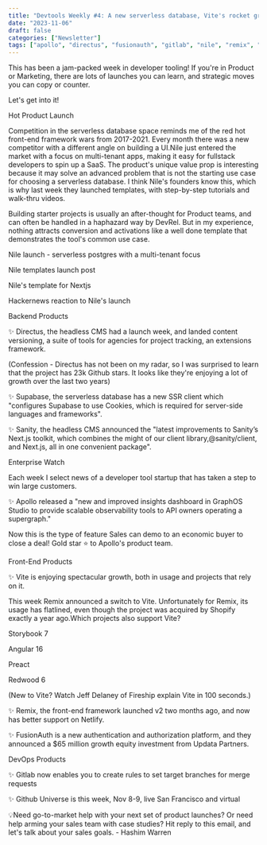 ```yaml
---
title: "Devtools Weekly #4: A new serverless database, Vite's rocket growth, Apollo's new dashboard"
date: "2023-11-06"
draft: false
categories: ["Newsletter"]
tags: ["apollo", "directus", "fusionauth", "gitlab", "nile", "remix", "sanity", "supabase", "vite"]
---
```


This has been a jam-packed week in developer tooling! If you're in Product or Marketing, there are lots of launches you can learn, and strategic moves you can copy or counter.



Let's get into it!



Hot Product Launch



Competition in the serverless database space reminds me of the red hot front-end framework wars from 2017-2021. Every month there was a new competitor with a different angle on building a UI.Nile just entered the market with a focus on multi-tenant apps, making it easy for fullstack developers to spin up a SaaS. The product's unique value prop is interesting because it may solve an advanced problem that is not the starting use case for choosing a serverless database. I think Nile's founders know this, which is why last week they launched templates, with step-by-step tutorials and walk-thru videos. 



Building starter projects is usually an after-thought for Product teams, and can often be handled in a haphazard way by DevRel. But in my experience, nothing attracts conversion and activations like a well done template that demonstrates the tool's common use case.




Nile launch - serverless postgres with a multi-tenant focus



Nile templates launch post



Nile's template for Nextjs



Hackernews reaction to Nile's launch








Backend Products



✨ Directus, the headless CMS had a launch week, and landed content versioning, a suite of tools for agencies for project tracking, an extensions framework.



(Confession - Directus has not been on my radar, so I was surprised to learn that the project has 23k Github stars. It looks like they're enjoying a lot of growth over the last two years)



✨ Supabase, the serverless database has a new SSR client which "configures Supabase to use Cookies, which is required for server-side languages and frameworks".



✨ Sanity, the headless CMS announced the "latest improvements to Sanity’s Next.js toolkit, which combines the might of our client library,@sanity/client, and Next.js, all in one convenient package".



Enterprise Watch



Each week I select news of a developer tool startup that has taken a step to win large customers.



✨ Apollo released a "new and improved insights dashboard in GraphOS Studio to provide scalable observability tools to API owners operating a supergraph."



Now this is the type of feature Sales can demo to an economic buyer to close a deal! Gold star ⭐ to Apollo's product team.



Front-End Products



✨ Vite is enjoying spectacular growth, both in usage and projects that rely on it. 



This week Remix announced a switch to Vite. Unfortunately for Remix, its usage has flatlined, even though the project was acquired by Shopify exactly a year ago.Which projects also support Vite?




Storybook 7



Angular 16



Preact



Redwood 6 




(New to Vite? Watch Jeff Delaney of Fireship explain Vite in 100 seconds.)



✨ Remix, the front-end framework launched v2 two months ago, and now has better support on Netlify.



✨ FusionAuth is a new authentication and authorization platform, and they announced a $65 million growth equity investment from Updata Partners.







DevOps Products



✨ Gitlab now enables you to create rules to set target branches for merge requests



✨ Github Universe is this week, Nov 8-9, live San Francisco and virtual







💡Need go-to-market help with your next set of product launches? Or need help arming your sales team with case studies? Hit reply to this email, and let's talk about your sales goals. - Hashim Warren